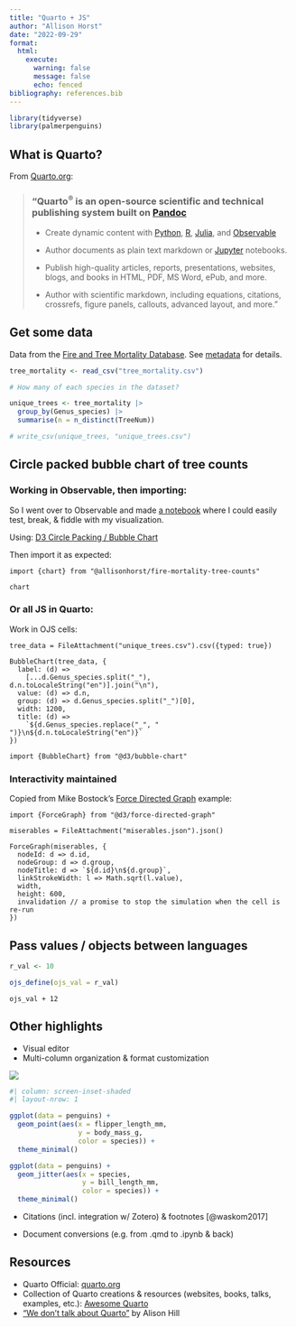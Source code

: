 ```yaml
---
title: "Quarto + JS"
author: "Allison Horst"
date: "2022-09-29"
format: 
  html: 
    execute:
      warning: false
      message: false
      echo: fenced
bibliography: references.bib
---
```


```r
library(tidyverse)
library(palmerpenguins)
```

## What is Quarto?

From [Quarto.org](https://quarto.org/):

> ### "Quarto^®^ is an open-source scientific and technical publishing system built on [Pandoc](https://pandoc.org/)
>
> -   Create dynamic content with [Python](https://quarto.org/docs/computations/python.html), [R](https://quarto.org/docs/computations/r.html), [Julia](https://quarto.org/docs/computations/julia.html), and [Observable](https://quarto.org/docs/computations/ojs.html)
>
> -   Author documents as plain text markdown or [Jupyter](https://jupyter.org/) notebooks.
>
> -   Publish high-quality articles, reports, presentations, websites, blogs, and books in HTML, PDF, MS Word, ePub, and more.
>
> -   Author with scientific markdown, including equations, citations, crossrefs, figure panels, callouts, advanced layout, and more."

## Get some data

Data from the [Fire and Tree Mortality Database](https://www.fs.usda.gov/treesearch/pubs/60342). See [metadata](https://www.fs.usda.gov/rds/archive/products/RDS-2020-0001/_metadata_RDS-2020-0001.html) for details.

```r
tree_mortality <- read_csv("tree_mortality.csv")
```

```r
# How many of each species in the dataset?

unique_trees <- tree_mortality |>                          
  group_by(Genus_species) |> 
  summarise(n = n_distinct(TreeNum))

# write_csv(unique_trees, "unique_trees.csv")
```

## Circle packed bubble chart of tree counts

### Working in Observable, then importing:

So I went over to Observable and made [a notebook](https://observablehq.com/@allisonhorst/fire-mortality-tree-counts) where I could easily test, break, & fiddle with my visualization.

Using: [D3 Circle Packing / Bubble Chart](https://observablehq.com/@d3/bubble-chart)

Then import it as expected:

```ojs
import {chart} from "@allisonhorst/fire-mortality-tree-counts"
```

```ojs
chart
```

### Or all JS in Quarto: 

Work in OJS cells:

```ojs
tree_data = FileAttachment("unique_trees.csv").csv({typed: true})
```

```ojs
BubbleChart(tree_data, {
  label: (d) =>
    [...d.Genus_species.split("_"), d.n.toLocaleString("en")].join("\n"),
  value: (d) => d.n,
  group: (d) => d.Genus_species.split("_")[0],
  width: 1200,
  title: (d) =>
    `${d.Genus_species.replace("_", " ")}\n${d.n.toLocaleString("en")}`
})
```

```ojs
import {BubbleChart} from "@d3/bubble-chart"
```

### Interactivity maintained

Copied from Mike Bostock's [Force Directed Graph](https://observablehq.com/@d3/force-directed-graph) example:

```ojs
import {ForceGraph} from "@d3/force-directed-graph"
```

```ojs
miserables = FileAttachment("miserables.json").json()
```

```ojs
ForceGraph(miserables, {
  nodeId: d => d.id,
  nodeGroup: d => d.group,
  nodeTitle: d => `${d.id}\n${d.group}`,
  linkStrokeWidth: l => Math.sqrt(l.value),
  width,
  height: 600,
  invalidation // a promise to stop the simulation when the cell is re-run
})
```

## Pass values / objects between languages

```r
r_val <- 10

ojs_define(ojs_val = r_val)
```

```ojs
ojs_val + 12
```

## Other highlights

-   Visual editor
-   Multi-column organization & format customization

::: column-screen
![](images/teddy-banner.png)
:::

```r
#| column: screen-inset-shaded
#| layout-nrow: 1

ggplot(data = penguins) +
  geom_point(aes(x = flipper_length_mm,
                 y = body_mass_g,
                 color = species)) +
  theme_minimal()

ggplot(data = penguins) +
  geom_jitter(aes(x = species,
                  y = bill_length_mm,
                  color = species)) +
  theme_minimal()
```

-   Citations (incl. integration w/ Zotero) & footnotes [@waskom2017]

-   Document conversions (e.g. from .qmd to .ipynb & back)

## Resources

-   Quarto Official: [quarto.org](https://quarto.org/)
-   Collection of Quarto creations & resources (websites, books, talks, examples, etc.): [Awesome Quarto](https://github.com/mcanouil/awesome-quarto)
-   ["We don't talk about Quarto"](https://www.apreshill.com/blog/2022-04-we-dont-talk-about-quarto/) by Alison Hill
